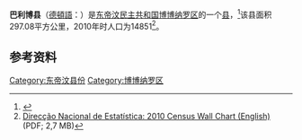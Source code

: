'''巴利博县'''（[[德頓語|德頓語]]：{{lang|tet|Balibó}}）是[[东帝汶民主共和国|东帝汶民主共和国]][[博博纳罗区|博博纳罗区]]的一个[[县_(东帝汶)|县]]，<ref>{{Cite web |url=http://statoids.com/ytl.html |title=存档副本 |access-date=2015-09-17 |archive-date=2015-09-24 |archive-url=https://web.archive.org/web/20150924122734/http://www.statoids.com/ytl.html |dead-url=no }}</ref>该县面积297.08平方公里，2010年时人口为14851<ref name="Wall">[http://dne.mof.gov.tl/published/2010%20and%202011%20Publications/Wall%20Chart%20English/Wall%20Chart%20English%209%20June%202011.pdf Direcção Nacional de Estatística: 2010 Census Wall Chart (English)] {{webarchive|url=https://web.archive.org/web/20110812113436/http://dne.mof.gov.tl/published/2010%20and%202011%20Publications/Wall%20Chart%20English/Wall%20Chart%20English%209%20June%202011.pdf |date=2011-08-12 }} (PDF; 2,7 MB)</ref>。

==参考资料==
{{reflist}}
[[Category:东帝汶县份|Category:东帝汶县份]]
[[Category:博博纳罗区|Category:博博纳罗区]]


{{EastTimor-geo-stub}}